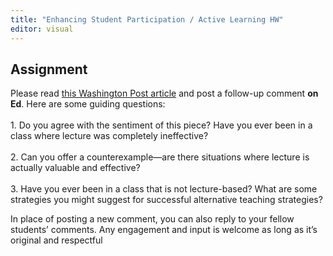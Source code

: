 ```yaml
---
title: "Enhancing Student Participation / Active Learning HW"
editor: visual
---
```


## Assignment

Please read [this Washington Post article](https://www.washingtonpost.com/news/answer-sheet/wp/2017/07/11/it-puts-kids-to-sleep-but-teachers-keep-lecturing-anyway-heres-what-to-do-about-it/) and post a follow-up comment **on Ed**. Here are some guiding questions:\
\
1. Do you agree with the sentiment of this piece? Have you ever been in a class where lecture was completely ineffective?\
\
2. Can you offer a counterexample---are there situations where lecture is actually valuable and effective?\
\
3. Have you ever been in a class that is not lecture-based? What are some strategies you might suggest for successful alternative teaching strategies?

In place of posting a new comment, you can also reply to your fellow students' comments. Any engagement and input is welcome as long as it's original and respectful
